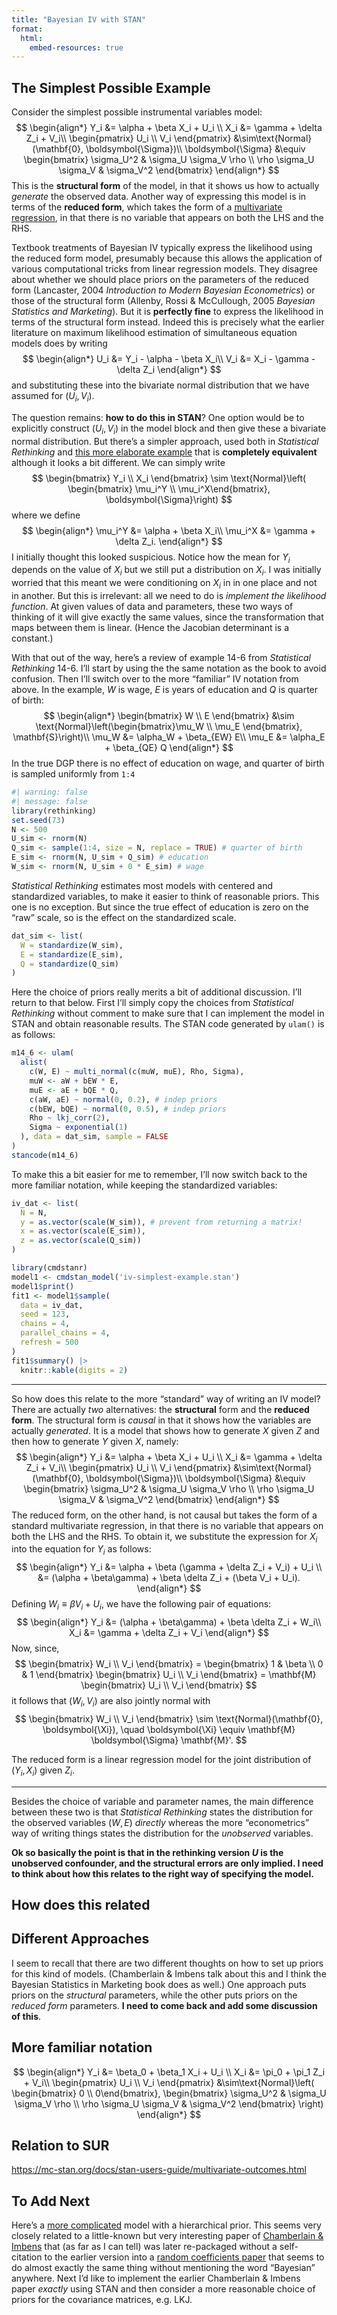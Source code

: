 ```yaml
---
title: "Bayesian IV with STAN"
format: 
  html:
    embed-resources: true
---
```


## The Simplest Possible Example

Consider the simplest possible instrumental variables model:
$$
\begin{align*}
Y_i &= \alpha + \beta X_i + U_i \\
X_i &= \gamma + \delta Z_i + V_i\\
\begin{pmatrix}
U_i \\ V_i
\end{pmatrix} &\sim\text{Normal}(\mathbf{0}, \boldsymbol{\Sigma})\\
\boldsymbol{\Sigma} &\equiv 
\begin{bmatrix}
\sigma_U^2 & \sigma_U \sigma_V \rho \\
\rho \sigma_U \sigma_V & \sigma_V^2
\end{bmatrix}
\end{align*}
$$
This is the **structural form** of the model, in that it shows us how to actually *generate* the observed data. Another way of expressing this model is in terms of the **reduced form**, which takes the form of a [multivariate regression](https://mc-stan.org/docs/stan-users-guide/multivariate-outcomes.html), in that there is no variable that appears on both the LHS and the RHS. 

<!--To obtain it, we substitute the expression for $X_i$ into the equation for $Y_i$ as follows:
$$
\begin{align*}
Y_i &= \alpha + \beta (\gamma + \delta Z_i + V_i) + U_i \\
&= (\alpha + \beta\gamma) + \beta \delta Z_i + (\beta V_i + U_i).
\end{align*}
$$
Defining $W_i \equiv \beta V_i + U_i$, we have the following pair of equations:
$$
\begin{align*}
Y_i &= (\alpha + \beta\gamma) + \beta \delta Z_i + W_i\\
X_i &= \gamma + \delta Z_i + V_i
\end{align*}
$$
Now, since,
$$
\begin{bmatrix}
W_i \\ V_i
\end{bmatrix} =
\begin{bmatrix}
1 & \beta \\
0 & 1
\end{bmatrix} 
\begin{bmatrix}
U_i \\ V_i
\end{bmatrix} = \mathbf{M} \begin{bmatrix} U_i \\ V_i \end{bmatrix}
$$
it follows that $(W_i, V_i)$ are also jointly normal with
$$
\begin{bmatrix}
W_i \\ V_i 
\end{bmatrix} \sim \text{Normal}(\mathbf{0}, \boldsymbol{\Xi}), \quad
\boldsymbol{\Xi} \equiv \mathbf{M} \boldsymbol{\Sigma} \mathbf{M}'.
$$
-->

Textbook treatments of Bayesian IV typically express the likelihood using the reduced form model, presumably because this allows the application of various computational tricks from linear regression models. They disagree about whether we should place priors on the parameters of the reduced form (Lancaster, 2004 *Introduction to Modern Bayesian Econometrics*) or those of the structural form (Allenby, Rossi & McCullough, 2005 *Bayesian Statistics and Marketing*). But it is **perfectly fine** to express the likelihood in terms of the structural form instead. Indeed this is precisely what the earlier literature on maximum likelihood estimation of simultaneous equation models does by writing
$$
\begin{align*}
U_i &= Y_i - \alpha - \beta X_i\\
V_i &= X_i - \gamma - \delta Z_i 
\end{align*}
$$
and substituting these into the bivariate normal distribution that we have assumed for $(U_i, V_i)$. 

The question remains: **how to do this in STAN**? One option would be to explicitly construct $(U_i, V_i)$ in the model block and then give these a bivariate normal distribution. But there's a simpler approach, used both in *Statistical Rethinking* and [this more elaborate example](https://khakieconomics.github.io/2017/11/26/Bayesian_iv.html) that is **completely equivalent** although it looks a bit different. We can simply write
$$
\begin{bmatrix}
Y_i \\ X_i
\end{bmatrix} \sim \text{Normal}\left( \begin{bmatrix} \mu_i^Y \\ \mu_i^X\end{bmatrix}, \boldsymbol{\Sigma}\right)
$$
where we define
$$
\begin{align*}
\mu_i^Y &= \alpha + \beta X_i\\
\mu_i^X &= \gamma + \delta Z_i.
\end{align*}
$$
I initially thought this looked suspicious. Notice how the mean for $Y_i$ depends on the value of $X_i$ but we still put a distribution on $X_i$. I was initially worried that this meant we were conditioning on $X_i$ in in one place and not in another. But this is irrelevant: all we need to do is *implement the likelihood function*. At given values of data and parameters, these two ways of thinking of it will give exactly the same values, since the transformation that maps between them is linear. (Hence the Jacobian determinant is a constant.)

With that out of the way, here's a review of example 14-6 from *Statistical Rethinking* 14-6. I'll start by using the the same notation as the book to avoid confusion. Then I'll switch over to the more "familiar" IV notation from above. In the example, $W$ is wage, $E$ is years of education and $Q$ is quarter of birth:
$$
\begin{align*}
\begin{bmatrix}
W \\ E
\end{bmatrix} &\sim \text{Normal}\left(\begin{bmatrix}\mu_W \\ \mu_E \end{bmatrix}, \mathbf{S}\right)\\
\mu_W &= \alpha_W + \beta_{EW} E\\
\mu_E &= \alpha_E + \beta_{QE} Q
\end{align*}
$$
In the true DGP there is no effect of education on wage, and quarter of birth is sampled uniformly from `1:4`
```r
#| warning: false
#| message: false
library(rethinking)
set.seed(73)
N <- 500
U_sim <- rnorm(N)
Q_sim <- sample(1:4, size = N, replace = TRUE) # quarter of birth
E_sim <- rnorm(N, U_sim + Q_sim) # education
W_sim <- rnorm(N, U_sim + 0 * E_sim) # wage
```

*Statistical Rethinking* estimates most models with centered and standardized variables, to make it easier to think of reasonable priors. This one is no exception. But since the true effect of education is zero on the "raw" scale, so is the effect on the standardized scale. 
```r
dat_sim <- list(
  W = standardize(W_sim), 
  E = standardize(E_sim),
  Q = standardize(Q_sim)
)
```
Here the choice of priors really merits a bit of additional discussion. I'll return to that below. First I'll simply copy the choices from *Statistical Rethinking* without comment to make sure that I can implement the model in STAN and obtain reasonable results. The STAN code generated by `ulam()` is as follows:
```r
m14_6 <- ulam(
  alist(
    c(W, E) ~ multi_normal(c(muW, muE), Rho, Sigma),
    muW <- aW + bEW * E,
    muE <- aE + bQE * Q, 
    c(aW, aE) ~ normal(0, 0.2), # indep priors
    c(bEW, bQE) ~ normal(0, 0.5), # indep priors
    Rho ~ lkj_corr(2), 
    Sigma ~ exponential(1)
  ), data = dat_sim, sample = FALSE
)
stancode(m14_6)
```

To make this a bit easier for me to remember, I'll now switch back to the more familiar notation, while keeping the standardized variables:
```r
iv_dat <- list(
  N = N,
  y = as.vector(scale(W_sim)), # prevent from returning a matrix!
  x = as.vector(scale(E_sim)),
  z = as.vector(scale(Q_sim))
)
```


```r
library(cmdstanr)
model1 <- cmdstan_model('iv-simplest-example.stan')
model1$print()
fit1 <- model1$sample(
  data = iv_dat,
  seed = 123,
  chains = 4,
  parallel_chains = 4,
  refresh = 500
)
fit1$summary() |> 
  knitr::kable(digits = 2)
```


---

So how does this relate to the more "standard" way of writing an IV model? There are actually *two* alternatives: the **structural** form and the **reduced form**. The structural form is *causal* in that it shows how the variables are actually *generated*. It is a model that shows how to generate $X$ given $Z$ and then how to generate $Y$ given $X$, namely:
$$
\begin{align*}
Y_i &= \alpha + \beta X_i + U_i \\
X_i &= \gamma + \delta Z_i + V_i\\
\begin{pmatrix}
U_i \\ V_i
\end{pmatrix} &\sim\text{Normal}(\mathbf{0}, \boldsymbol{\Sigma})\\
\boldsymbol{\Sigma} &\equiv 
\begin{bmatrix}
\sigma_U^2 & \sigma_U \sigma_V \rho \\
\rho \sigma_U \sigma_V & \sigma_V^2
\end{bmatrix}
\end{align*}
$$
The reduced form, on the other hand, is not causal but takes the form of a standard multivariate regression, in that there is no variable that appears on both the LHS and the RHS. To obtain it, we substitute the expression for $X_i$ into the equation for $Y_i$ as follows:
$$
\begin{align*}
Y_i &= \alpha + \beta (\gamma + \delta Z_i + V_i) + U_i \\
&= (\alpha + \beta\gamma) + \beta \delta Z_i + (\beta V_i + U_i).
\end{align*}
$$
Defining $W_i \equiv \beta V_i + U_i$, we have the following pair of equations:
$$
\begin{align*}
Y_i &= (\alpha + \beta\gamma) + \beta \delta Z_i + W_i\\
X_i &= \gamma + \delta Z_i + V_i
\end{align*}
$$
Now, since,
$$
\begin{bmatrix}
W_i \\ V_i
\end{bmatrix} =
\begin{bmatrix}
1 & \beta \\
0 & 1
\end{bmatrix} 
\begin{bmatrix}
U_i \\ V_i
\end{bmatrix} = \mathbf{M} \begin{bmatrix} U_i \\ V_i \end{bmatrix}
$$
it follows that $(W_i, V_i)$ are also jointly normal with
$$
\begin{bmatrix}
W_i \\ V_i 
\end{bmatrix} \sim \text{Normal}(\mathbf{0}, \boldsymbol{\Xi}), \quad
\boldsymbol{\Xi} \equiv \mathbf{M} \boldsymbol{\Sigma} \mathbf{M}'.
$$

The reduced form is a linear regression model for the joint distribution of $(Y_i, X_i)$ given $Z_i$. 

---

Besides the choice of variable and parameter names, the main difference between these two is that *Statistical Rethinking* states the distribution for the observed variables $(W, E)$ *directly* whereas the more "econometrics" way of writing things states the distribution for the *unobserved* variables. 


**Ok so basically the point is that in the rethinking version $U$ is the unobserved confounder, and the structural errors are only implied. I need to think about how this relates to the right way of specifying the model.**



## How does this related 

## Different Approaches 
I seem to recall that there are two different thoughts on how to set up priors for this kind of models. (Chamberlain & Imbens talk about this and I think the Bayesian Statistics in Marketing book does as well.) One approach puts priors on the *structural* parameters, while the other puts priors on the *reduced form* parameters. **I need to come back and add some discussion of this**.

## More familiar notation
$$
\begin{align*}
Y_i &= \beta_0 + \beta_1 X_i + U_i \\
X_i &= \pi_0 + \pi_1 Z_i + V_i\\
\begin{pmatrix}
U_i \\ V_i
\end{pmatrix} &\sim\text{Normal}\left( \begin{bmatrix} 0 \\ 0\end{bmatrix}, 
\begin{bmatrix}
\sigma_U^2 & \sigma_U \sigma_V \rho \\
\rho \sigma_U \sigma_V & \sigma_V^2
\end{bmatrix}
\right)
\end{align*}
$$

## Relation to SUR 
<https://mc-stan.org/docs/stan-users-guide/multivariate-outcomes.html>

## To Add Next
Here's a [more complicated](https://khakieconomics.github.io/2017/11/26/Bayesian_iv.html) model with a hierarchical prior. This seems very closely related to a little-known but very interesting paper of [Chamberlain & Imbens](https://www.nber.org/papers/t0204) that (as far as I can tell) was later re-packaged without a self-citation to the earlier version into a [random coefficients paper](https://doi.org/10.1111/j.1468-0262.2004.00485.x) that seems to do almost exactly the same thing without mentioning the word "Bayesian" anywhere. Next I'd like to implement the earlier Chamberlain & Imbens paper *exactly* using STAN and then consider a more reasonable choice of priors for the covariance matrices, e.g. LKJ.
